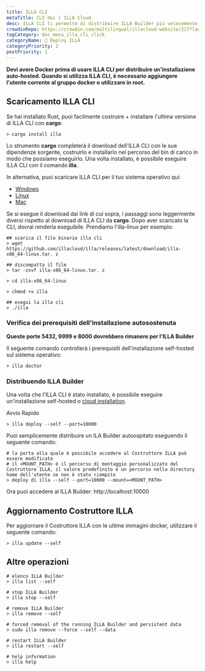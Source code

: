```yaml
---
title: ILLA CLI
metaTitle: CLI doc | ILLA Cloud
desc: ILLA CLI ti permette di distribuire ILLA Builder più velocemente della tua immaginazione.
crowdinRepo: https://crowdin.com/multilingual/illacloud-website/217?languages=it&filter=basic&value=0
tagCategory: doc_menu_illa_cli_click
categoryName: 👷 Deploy ILLA
categoryPriority: 2
postPriority: 1
---
```


**Devi avere Docker prima di usare ILLA CLI per distribuire un'installazione auto-hosted. Quando si utilizza ILLA CLI, è necessario aggiungere l'utente corrente al gruppo docker o utilizzare in root.**

## Scaricamento ILLA CLI

Se hai installato Rust, puoi facilmente costruire + installare l'ultima versione di ILLA CLI con **cargo**:

```
> cargo install illa
```

Lo strumento **cargo** completerà il download dell'ILLA CLI con le sue dipendenze sorgente, costruirlo e installarlo nel percorso del bin di carico in modo che possiamo eseguirlo.
Una volta installato, è possibile eseguire ILLA CLI con il comando **illa**.

In alternativa, puoi scaricare ILLA CLI per il tuo sistema operativo qui:

-   [Windows](https://github.com/illacloud/illa/releases/latest/download/illa-x86_64-win.zip)
-   [Linux](https://github.com/illacloud/illa/releases/latest/download/illa-x86_64-linux.tar.gz)
-   [Mac](https://github.com/illacloud/illa/releases/latest/download/illa-x86_64-macos.tar.gz)

Se si esegue il download dai link di cui sopra, i passaggi sono leggermente diversi rispetto al download di ILLA CLI da **cargo**. Dopo aver scaricato la CLI, dovrai renderla eseguibile. Prendiamo l'illa-linux per esempio:

```
## scarica il file binario illa cli
> wget https://github.com/illacloud/illa/releases/latest/download/illa-x86_64-linux.tar. z

## discompatta il file
> tar -zxvf illa-x86_64-linux.tar. z

> cd illa-x86_64-linux

> chmod +x illa

## esegui la illa cli
> ./illa

```

### Verifica dei prerequisiti dell'installazione autosostenuta

**Queste porte 5432, 9999 e 8000 dovrebbero rimanere per l'ILLA Builder**

Il seguente comando controllerà i prerequisiti dell'installazione self-hosted sul sistema operativo:

```
> illa doctor
```

### Distribuendo ILLA Builder

Una volta che l'ILLA CLI è stato installato, è possibile eseguire un'installazione self-hosted o [cloud installation](https://cloud.illacloud.com/).

Avvio Rapido

```
> illa deploy --self --port=10000
```

Puoi semplicemente distribuire un ILA Builder autoospitato eseguendo il seguente comando:

```
# la porta alla quale è possibile accedere al Costruttore ILLA può essere modificata
# il <MOUNT_PATH> è il percorso di montaggio personalizzato del Costruttore ILLA, il valore predefinito è un percorso nella directory home dell'utente se non è stato riempito
> deploy di illa --self --port=10000 --mount=<MOUNT_PATH>
```

Ora puoi accedere al ILLA Builder: http://localhost:10000

## Aggiornamento Costruttore ILLA

Per aggiornare il Costruttore ILLA con le ultime immagini docker, utilizzare il seguente comando:

```
> illa update --self
```

## Altre operazioni

```
# elenco ILLA Builder
> illa list --self

# stop ILLA Builder
> illa stop --self

# remove ILLA Builder
> illa remove --self

# forced removal of the running ILLA Builder and persistent data
> sudo illa remove --force --self --data

# restart ILLA Builder
> illa restart --self

# help information
> illa help
```
